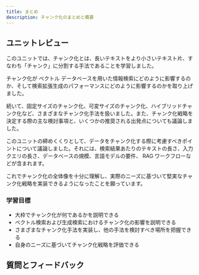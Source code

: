```yaml
---
title: まとめ
description: チャンク化のまとめと概要
---
```



<PreviewUnit />

## <i class="fa-solid fa-chalkboard-user"></i> ユニットレビュー

このユニットでは、チャンク化とは、長いテキストをより小さいテキスト片、すなわち「チャンク」に分割する手法であることを学習しました。

チャンク化が ベクトル データベースを用いた情報検索にどのように影響するのか、そして検索拡張生成のパフォーマンスにどのように影響するのかを取り上げました。

続いて、固定サイズのチャンク化、可変サイズのチャンク化、ハイブリッドチャンク化など、さまざまなチャンク化手法を扱いました。また、チャンク化戦略を決定する際の主な検討事項と、いくつかの推奨される出発点についても議論しました。

このユニットの締めくくりとして、データをチャンク化する際に考慮すべきポイントについて議論しました。それには、検索結果あたりのテキストの長さ、入力クエリの長さ、データベースの規模、言語モデルの要件、 RAG ワークフローなどが含まれます。

これでチャンク化の全体像を十分に理解し、実際のニーズに基づいて堅実なチャンク化戦略を実装できるようになったことを願っています。

### <i class="fa-solid fa-clipboard-list-check"></i> 学習目標

- 大枠でチャンク化が何であるかを説明できる
- ベクトル検索および生成検索におけるチャンク化の影響を説明できる
- さまざまなチャンク化手法を実装し、他の手法を検討すべき場所を把握できる
- 自身のニーズに基づいてチャンク化戦略を評価できる

## 質問とフィードバック


<DocsFeedback/>